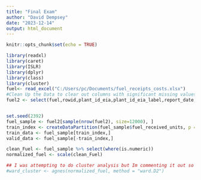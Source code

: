 ---
title: "Final Exam"
author: "David Dempsey"
date: "2023-12-14"
output: html_document
---

```{r setup, include=FALSE} 
knitr::opts_chunk$set(echo = TRUE)
```


```{r cars}
library(readxl)
library(caret)
library(ISLR)
library(dplyr)
library(class)
library(cluster)
fuel<- read_excel("C:/Users/pc/Documents/fuel_receipts_costs.xlsx")
#Clean Up the Data to clear out columns with significant missing values
fuel2 <- select(fuel,rowid,plant_id_eia,plant_id_eia_label,report_date,contract_type_code,contract_type_code_label,energy_source_code,energy_source_code_label,fuel_type_code_pudl,fuel_group_code,supplier_name,fuel_received_units,fuel_mmbtu_per_unit,sulfur_content_pct,ash_content_pct,data_maturity,data_maturity_label)


set.seed(2392)
fuel_sample <- fuel2[sample(nrow(fuel2), size=12000), ]
train_index <- createDataPartition(fuel_sample$fuel_received_units, p = 0.75, list = FALSE)
train_data <- fuel_sample[train_index,]
valid_data <- fuel_sample[-train_index,]

clean_Fuel <- fuel_sample %>% select(where(is.numeric))
normalized_fuel <- scale(clean_Fuel)

## I was attempting to do cluster analysis but Im commenting it out so I can summit my R markdown file
#ward_cluster <- agnes(normalized_fuel, method = "ward.D2")






```
